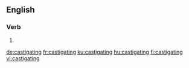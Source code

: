 
==English==

===Verb===
{{head|en|present participle}}

# {{present participle of|castigate|lang=en}}

[[de:castigating]]
[[fr:castigating]]
[[ku:castigating]]
[[hu:castigating]]
[[fi:castigating]]
[[vi:castigating]]
